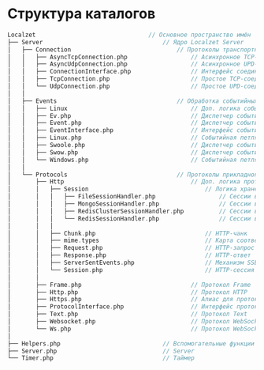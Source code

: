 # Структура каталогов

```php
Localzet                                // Основное пространство имён
├── Server                                  // Ядро Localzet Server
│   ├── Connection                              // Протоколы транспортного уровня
│   │   ├── AsyncTcpConnection.php                  // Асинхронное TCP-соединение
│   │   ├── AsyncUdpConnection.php                  // Асинхронное UPD-соединение
│   │   ├── ConnectionInterface.php                 // Интерфейс соединения
│   │   ├── TcpConnection.php                       // Простое TCP-соединения
│   │   └── UdpConnection.php                       // Простое UPD-соединения
│   │
│   ├── Events                                  // Обработка событийных петель
│   │   ├── Linux                                   // Доп. логика событийной петли Linux
│   │   ├── Ev.php                                  // Диспетчер событий Libev
│   │   ├── Event.php                               // Диспетчер событий Libevent
│   │   ├── EventInterface.php                      // Интерфейс событийной петли
│   │   ├── Linux.php                               // Событийная петля Linux (libuv / libev / libevent)
│   │   ├── Swoole.php                              // Диспетчер событий Swoole
│   │   ├── Swow.php                                // Диспетчер событий Swow
│   │   └── Windows.php                             // Событийная петля Windows (select)
│   │
│   └── Protocols                               // Протоколы прикладного уровня
│       ├── Http                                    // Доп. логика протокола HTTP
│       │   ├── Session                                 // Логика хранения сессий
│       │   │   ├── FileSessionHandler.php                  // Сессии в файлах
│       │   │   ├── MongoSessionHandler.php                 // Сессии в MongoDB
│       │   │   ├── RedisClusterSessionHandler.php          // Сессии в RedisCluster
│       │   │   └── RedisSessionHandler.php                 // Сессии в Redis
│       │   │
│       │   ├── Chunk.php                               // HTTP-чанк
│       │   ├── mime.types                              // Карта соответствия mime-типов
│       │   ├── Request.php                             // HTTP-запрос
│       │   ├── Response.php                            // HTTP-ответ
│       │   ├── ServerSentEvents.php                    // Механизм SSE
│       │   └── Session.php                             // HTTP-сессия
│       │
│       ├── Frame.php                               // Протокол Frame
│       ├── Http.php                                // Протокол HTTP
│       ├── Https.php                               // Алиас для протокола HTTP
│       ├── ProtocolInterface.php                   // Интерфейс протокола
│       ├── Text.php                                // Протокол Text
│       ├── Websocket.php                           // Протокол WebSocket-сервера
│       └── Ws.php                                  // Протокол WebSocket-клиента
│
├── Helpers.php                             // Вспомогательные функции
├── Server.php                              // Server
└── Timer.php                               // Таймер
```

[//]: # ( ## Основное пространство имён &#40;`localzet`&#41;)

[//]: # ()
[//]: # (Localzet Server - проект Localzet Group, поэтому использует основное пространство имён `localzet\...`)

[//]: # (### `localzer\Server` - Основной класс управления сервером)

[//]: # (Содержит как статические свойства и методы, так и динамические.)

[//]: # ()
[//]: # (- Статические свойства и методы распространяются на все экземпляры Localzet Server.)

[//]: # ()
[//]: # (    Например свойство `Server::$logFile` устанавливает файл логов для всех последующих экземпляров сервера)

[//]: # (### `localzer\Timer` - Класс управления таймером)

